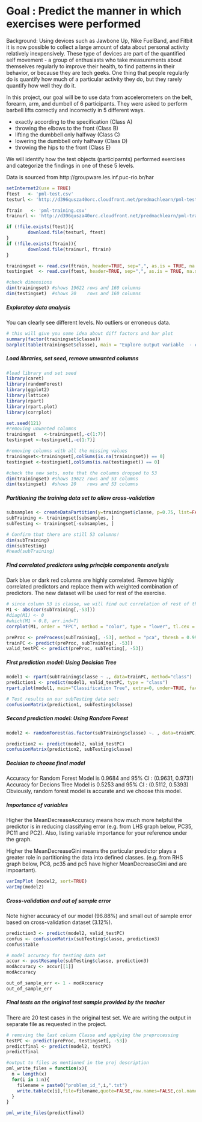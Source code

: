 # Goal : Predict the manner in which exercises were performed
Background: Using devices such as Jawbone Up, Nike FuelBand, and Fitbit it is now possible to collect a large amount of data about personal activity relatively inexpensively. These type of devices are part of the quantified self movement - a group of enthusiasts who take measurements about themselves regularly to improve their health, to find patterns in their behavior, or because they are tech geeks. One thing that people regularly do is quantify how much of a particular activity they do, but they rarely quantify how well they do it. 

In this project, our goal will be to use data from accelerometers on the belt, forearm, arm, and dumbell of 6 participants. They were asked to perform barbell lifts correctly and incorrectly in 5 different ways. 

- exactly according to the specification        (Class A)
- throwing the elbows to the front              (Class B)
- lifting the dumbbell only halfway             (Class C)
- lowering the dumbbell only halfway            (Class D)
- throwing the hips to the front                (Class E)

We will identify how the test objects (participarnts) performed exercises and categorize the findings in one of these 5 levels.

Data is sourced from http://groupware.les.inf.puc-rio.br/har

``` r

setInternet2(use = TRUE)
ftest   <- 'pml-test.csv'
testurl <- 'http://d396qusza40orc.cloudfront.net/predmachlearn/pml-testing.csv'

ftrain   <- 'pml-training.csv'
trainurl <- 'http://d396qusza40orc.cloudfront.net/predmachlearn/pml-training.csv'

if (!file.exists(ftest)){
        download.file(testurl, ftest)
}
if (!file.exists(ftrain)){
        download.file(trainurl, ftrain)
}

trainingset <- read.csv(ftrain, header=TRUE, sep=",", as.is = TRUE, na.strings=c("NA","", "#DIV/0!"))
testingset  <- read.csv(ftest, header=TRUE, sep=",", as.is = TRUE, na.strings=c("NA","", "#DIV/0!"))

```


```r
#check dimensions
dim(trainingset) #shows 19622 rows and 160 columns
dim(testingset)  #shows 20    rows and 160 columns
```

##### Exploratoy data analysis
You can clearly see different levels. No outliers or erroneous data.

```r
# this will give you some idea about diff factors and bar plot
summary(factor(trainingset$classe))
barplot(table(trainingset$classe), main = "Explore output variable  - classe", xlab="Level of Exercise", ylab="# of observations", legend.text= c("A - exactly according to the specification", "B - throwing the elbows to the front", "C - lifting the dumbbell only halfway", "D - lowering the dumbbell only halfway", "E - throwing the hips to the front"), args.legend = list(x = "topright") )

```

##### Load libraries, set seed, remove unwanted columns

```r
#load library and set seed
library(caret)
library(randomForest)
library(ggplot2)
library(lattice)
library(rpart)
library(rpart.plot)
library(corrplot)
```

```r
set.seed(121)
#removing unwanted columns
trainingset   <-trainingset[,-c(1:7)]
testingset <-testingset[,-c(1:7)]

#removing columns with all the missing values
trainingset<-trainingset[,colSums(is.na(trainingset)) == 0]
testingset <-testingset[,colSums(is.na(testingset)) == 0]

#check the new sets, note that the columns dropped to 53
dim(trainingset) #shows 19622 rows and 53 columns
dim(testingset)  #shows 20    rows and 53 columns
```


##### Partitioning the training data set to allow cross-validation

```r
subsamples <- createDataPartition(y=trainingset$classe, p=0.75, list=FALSE)
subTraining <- trainingset[subsamples, ] 
subTesting <- trainingset[-subsamples, ]

# Confirm that there are still 53 columns!
dim(subTraining)
dim(subTesting)
#head(subTraining)
```


##### Find correlated predictors using principle components analysis
Dark blue or dark red columns are highly correlated.
Remove highly correlated predictors and replace them with weighted combination of predictors. 
The new dataset will be used for rest of the exercise.

```r
# since column 53 is classe, we will find out correlation of rest of the columns and plot it.
M1 <- abs(cor(subTraining[,-53]))
#diag(M1) <- 0
#which(M1 > 0.8, arr.ind=T)
corrplot(M1, order = "FPC", method = "color", type = "lower", tl.cex = 0.8, tl.col = rgb(0, 0, 0))

preProc <- preProcess(subTraining[, -53], method = "pca", thresh = 0.99)
trainPC <- predict(preProc, subTraining[, -53])
valid_testPC <- predict(preProc, subTesting[, -53])
```


##### First prediction model: Using Decision Tree

```r
model1 <- rpart(subTraining$classe ~ ., data=trainPC, method="class")
prediction1 <- predict(model1, valid_testPC, type = "class")
rpart.plot(model1, main="Classification Tree", extra=0, under=TRUE, faclen=0)

# Test results on our subTesting data set:
confusionMatrix(prediction1, subTesting$classe)

```

##### Second prediction model: Using Random Forest

```r
model2 <- randomForest(as.factor(subTraining$classe) ~. , data=trainPC, trControl = trainControl(method = "cv", number = 4), importance=TRUE, ntree=20)

prediction2 <- predict(model2, valid_testPC)
confusionMatrix(prediction2, subTesting$classe)

```

##### Decision to choose final model
Accuracy for Random Forest Model is 0.9684 and 95% CI : (0.9631, 0.9731)
Accuracy for Decions Tree Model  is 0.5253 and 95% CI : (0.5112, 0.5393)
Obviously, random forest model is accurate and we choose this model.

##### Importance of variables
Higher the MeanDecreaseAccuracy means how much more helpful the predictor is in reducing classifying error (e.g. from LHS graph below, PC35, PC11 and PC2). Also, listing variable importance for your reference under the graph.

Higher the MeanDecreaseGini means the particular predictor plays a greater role in partitioning the data into defined classes. (e.g. from RHS graph below, PC8, pc35 and pc5 have higher MeanDecreaseGini and are impoartant).


```r
varImpPlot (model2, sort=TRUE)
varImp(model2)
```

##### Cross-validation and out of sample error
Note higher accuracy of our model (96.88%) and small out of sample error based on cross-validation dataset (3.12%).

```r
prediction3 <- predict(model2, valid_testPC)
confus <- confusionMatrix(subTesting$classe, prediction3)
confus$table

# model accuracy for testing data set
accur <- postResample(subTesting$classe, prediction3)
modAccuracy <- accur[[1]]
modAccuracy

out_of_sample_err <- 1 - modAccuracy
out_of_sample_err
```

##### Final tests on the original test sample provided by the teacher

There are 20 test cases in the original test set. We are writing the output in separate file as requested in the project.

```r
# removing the last column Classe and applying the preprocessing
testPC <- predict(preProc, testingset[, -53])
predictfinal <- predict(model2, testPC)
predictfinal

#output to files as mentioned in the proj description
pml_write_files = function(x){
  n = length(x)
  for(i in 1:n){
    filename = paste0("problem_id_",i,".txt")
    write.table(x[i],file=filename,quote=FALSE,row.names=FALSE,col.names=FALSE)
  }
} 

pml_write_files(predictfinal)
```